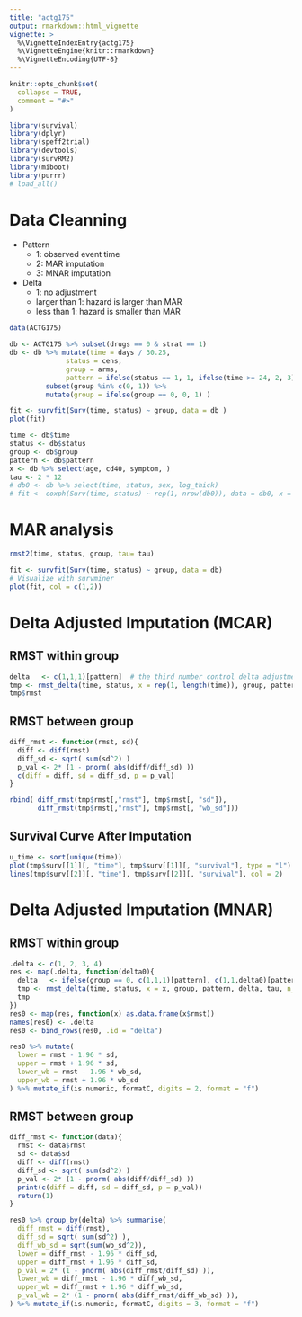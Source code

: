 ```yaml
---
title: "actg175"
output: rmarkdown::html_vignette
vignette: >
  %\VignetteIndexEntry{actg175}
  %\VignetteEngine{knitr::rmarkdown}
  %\VignetteEncoding{UTF-8}
---
```


```r
knitr::opts_chunk$set(
  collapse = TRUE,
  comment = "#>"
)
```

```r
library(survival)
library(dplyr)
library(speff2trial)
library(devtools)
library(survRM2)
library(miboot)
library(purrr)
# load_all()
```

# Data Cleanning 

* Pattern
  + 1: observed event time
  + 2: MAR imputation
  + 3: MNAR imputation 

* Delta
  + 1: no adjustment 
  + larger than 1: hazard is larger than MAR
  + less than 1: hazard is smaller than MAR
  
```r
data(ACTG175)

db <- ACTG175 %>% subset(drugs == 0 & strat == 1)
db <- db %>% mutate(time = days / 30.25, 
              status = cens, 
              group = arms, 
              pattern = ifelse(status == 1, 1, ifelse(time >= 24, 2, 3))) %>% 
         subset(group %in% c(0, 1)) %>% 
         mutate(group = ifelse(group == 0, 0, 1) )

fit <- survfit(Surv(time, status) ~ group, data = db )
plot(fit)

time <- db$time
status <- db$status
group <- db$group
pattern <- db$pattern
x <- db %>% select(age, cd40, symptom, )
tau <- 2 * 12
# db0 <- db %>% select(time, status, sex, log_thick)
# fit <- coxph(Surv(time, status) ~ rep(1, nrow(db0)), data = db0, x = TRUE, y = TRUE)
```


# MAR analysis 
```r
rmst2(time, status, group, tau= tau)
```

```r
fit <- survfit(Surv(time, status) ~ group, data = db)
# Visualize with survminer
plot(fit, col = c(1,2))
```

# Delta Adjusted Imputation (MCAR) 

## RMST within group
```r
delta   <- c(1,1,1)[pattern]  # the third number control delta adjustment for MNAR 
tmp <- rmst_delta(time, status, x = rep(1, length(time)), group, pattern, delta, tau, n_mi = 5, n_b = 100, seed = 1234)
tmp$rmst
```

## RMST between group
```r
diff_rmst <- function(rmst, sd){
  diff <- diff(rmst)
  diff_sd <- sqrt( sum(sd^2) )
  p_val <- 2* (1 - pnorm( abs(diff/diff_sd) ))
  c(diff = diff, sd = diff_sd, p = p_val)
}

rbind( diff_rmst(tmp$rmst[,"rmst"], tmp$rmst[, "sd"]), 
       diff_rmst(tmp$rmst[,"rmst"], tmp$rmst[, "wb_sd"]))
```

## Survival Curve After Imputation 
```r
u_time <- sort(unique(time))
plot(tmp$surv[[1]][, "time"], tmp$surv[[1]][, "survival"], type = "l")
lines(tmp$surv[[2]][, "time"], tmp$surv[[2]][, "survival"], col = 2)
```

# Delta Adjusted Imputation (MNAR) 

## RMST within group
```r
.delta <- c(1, 2, 3, 4)
res <- map(.delta, function(delta0){
  delta   <- ifelse(group == 0, c(1,1,1)[pattern], c(1,1,delta0)[pattern])  # the third number control delta adjustment for MNAR 
  tmp <- rmst_delta(time, status, x = x, group, pattern, delta, tau, n_mi = 10, n_b = 100, seed = 111)
  tmp
})
res0 <- map(res, function(x) as.data.frame(x$rmst)) 
names(res0) <- .delta
res0 <- bind_rows(res0, .id = "delta")
```

```r
res0 %>% mutate(
  lower = rmst - 1.96 * sd, 
  upper = rmst + 1.96 * sd,
  lower_wb = rmst - 1.96 * wb_sd,
  upper_wb = rmst + 1.96 * wb_sd
) %>% mutate_if(is.numeric, formatC, digits = 2, format = "f")
```

## RMST between group
```r
diff_rmst <- function(data){
  rmst <- data$rmst
  sd <- data$sd
  diff <- diff(rmst)
  diff_sd <- sqrt( sum(sd^2) )
  p_val <- 2* (1 - pnorm( abs(diff/diff_sd) ))
  print(c(diff = diff, sd = diff_sd, p = p_val))
  return(1)
}

res0 %>% group_by(delta) %>% summarise(
  diff_rmst = diff(rmst), 
  diff_sd = sqrt( sum(sd^2) ), 
  diff_wb_sd = sqrt(sum(wb_sd^2)),
  lower = diff_rmst - 1.96 * diff_sd,
  upper = diff_rmst + 1.96 * diff_sd,
  p_val = 2* (1 - pnorm( abs(diff_rmst/diff_sd) )),
  lower_wb = diff_rmst - 1.96 * diff_wb_sd, 
  upper_wb = diff_rmst + 1.96 * diff_wb_sd,
  p_val_wb = 2* (1 - pnorm( abs(diff_rmst/diff_wb_sd) )),
) %>% mutate_if(is.numeric, formatC, digits = 3, format = "f")
```

